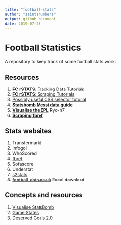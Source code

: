 ```yaml
---
title: "football-stats"
author: "saintsnumbers"
output: github_document
date: 2019-07-28
---
```


# Football Statistics

A repository to keep track of some football stats work.

## Resources

1. [**FC rSTATS**: Tracking Data Tutorials](https://github.com/FCrSTATS/TrackingDataTutorials)
1. [**FC rSTATS**: Scraping Tutorials](https://github.com/FCrSTATS/ScrapingTutorials)
1. [Possibly useful CSS selector tutorial](http://flukeout.github.io/)
1. [**Statsbomb Messi data guide**](https://statsbomb.com/2019/07/messi-data-release-part-1-working-with-statsbomb-data-in-r/)
1. [**Visualise the EPL**](https://ryo-n7.github.io/2019-11-21-visualize-EPL-part-1/) Ryo-n7
1. [**Scraping fbref**](https://chmartin.github.io/2019/02/18/EPL-History-Scraping.html)

## Stats websites

1. Transfermarkt
1. Infogol
1. WhoScored
1. [fbref](https://fbref.com/)
1. Sofascore
1. Understat
1. [s2stats](https://s2stats.home.blog/)
1. [football-data.co.uk](https://www.football-data.co.uk/downloadm.php) Excel download

## Concepts and resources

1. [Visualise StatsBomb](https://ryo-n7.github.io/2019-08-21-visualize-soccer-statsbomb-part-1/)
1. [Game States](https://7500toholte.sbnation.com/platform/amp/2019/8/21/20812030/expected-villa-afc-bournemouth-game-states-responsible-analysis)
1. [Deserved Goals 2.0](https://8yards8feet.wordpress.com/2019/09/07/deserved-goals-2-0/amp/)